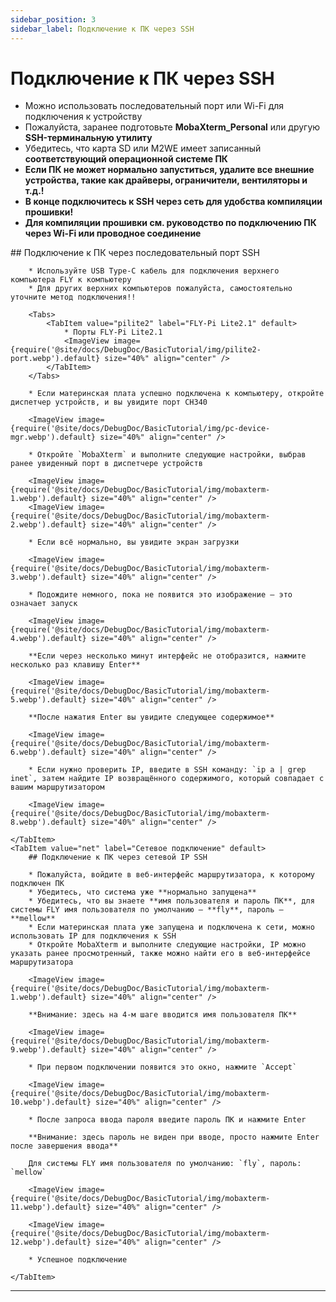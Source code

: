 ```yaml
---
sidebar_position: 3
sidebar_label: Подключение к ПК через SSH
---
```






# Подключение к ПК через SSH


* Можно использовать последовательный порт или Wi-Fi для подключения к устройству
* Пожалуйста, заранее подготовьте **MobaXterm_Personal** или другую **SSH-терминальную утилиту**
* Убедитесь, что карта SD или M2WE имеет записанный **соответствующий операционной системе ПК**
* **Если ПК не может нормально запуститься, удалите все внешние устройства, такие как драйверы, ограничители, вентиляторы и т.д.!**
* **В конце подключитесь к SSH через сеть для удобства компиляции прошивки!**
* **Для компиляции прошивки см. руководство по подключению ПК через Wi-Fi или проводное соединение**

<Tabs>
    <TabItem value="serial" label="Подключение через последовательный порт" default>
        ## Подключение к ПК через последовательный порт SSH

        * Используйте USB Type-C кабель для подключения верхнего компьютера FLY к компьютеру
        * Для других верхних компьютеров пожалуйста, самостоятельно уточните метод подключения!!

        <Tabs>
            <TabItem value="pilite2" label="FLY-Pi Lite2.1" default>
                * Порты FLY-Pi Lite2.1
                <ImageView image={require('@site/docs/DebugDoc/BasicTutorial/img/pilite2-port.webp').default} size="40%" align="center" />
            </TabItem>
        </Tabs>

        * Если материнская плата успешно подключена к компьютеру, откройте диспетчер устройств, и вы увидите порт CH340

        <ImageView image={require('@site/docs/DebugDoc/BasicTutorial/img/pc-device-mgr.webp').default} size="40%" align="center" />

        * Откройте `MobaXterm` и выполните следующие настройки, выбрав ранее увиденный порт в диспетчере устройств

        <ImageView image={require('@site/docs/DebugDoc/BasicTutorial/img/mobaxterm-1.webp').default} size="40%" align="center" />
        <ImageView image={require('@site/docs/DebugDoc/BasicTutorial/img/mobaxterm-2.webp').default} size="40%" align="center" />

        * Если всё нормально, вы увидите экран загрузки

        <ImageView image={require('@site/docs/DebugDoc/BasicTutorial/img/mobaxterm-3.webp').default} size="40%" align="center" />

        * Подождите немного, пока не появится это изображение — это означает запуск

        <ImageView image={require('@site/docs/DebugDoc/BasicTutorial/img/mobaxterm-4.webp').default} size="40%" align="center" />

        **Если через несколько минут интерфейс не отобразится, нажмите несколько раз клавишу Enter**

        <ImageView image={require('@site/docs/DebugDoc/BasicTutorial/img/mobaxterm-5.webp').default} size="40%" align="center" />

        **После нажатия Enter вы увидите следующее содержимое**

        <ImageView image={require('@site/docs/DebugDoc/BasicTutorial/img/mobaxterm-6.webp').default} size="40%" align="center" />

        * Если нужно проверить IP, введите в SSH команду: `ip a | grep inet`, затем найдите IP возвращённого содержимого, который совпадает с вашим маршрутизатором

        <ImageView image={require('@site/docs/DebugDoc/BasicTutorial/img/mobaxterm-8.webp').default} size="40%" align="center" />

    </TabItem>
    <TabItem value="net" label="Сетевое подключение" default>
        ## Подключение к ПК через сетевой IP SSH

        * Пожалуйста, войдите в веб-интерфейс маршрутизатора, к которому подключен ПК
        * Убедитесь, что система уже **нормально запущена**
        * Убедитесь, что вы знаете **имя пользователя и пароль ПК**, для системы FLY имя пользователя по умолчанию — **fly**, пароль — **mellow**
        * Если материнская плата уже запущена и подключена к сети, можно использовать IP для подключения к SSH
        * Откройте MobaXterm и выполните следующие настройки, IP можно указать ранее просмотренный, также можно найти его в веб-интерфейсе маршрутизатора

        <ImageView image={require('@site/docs/DebugDoc/BasicTutorial/img/mobaxterm-1.webp').default} size="40%" align="center" />

        **Внимание: здесь на 4-м шаге вводится имя пользователя ПК**

        <ImageView image={require('@site/docs/DebugDoc/BasicTutorial/img/mobaxterm-9.webp').default} size="40%" align="center" />

        * При первом подключении появится это окно, нажмите `Accept`

        <ImageView image={require('@site/docs/DebugDoc/BasicTutorial/img/mobaxterm-10.webp').default} size="40%" align="center" />

        * После запроса ввода пароля введите пароль ПК и нажмите Enter

        **Внимание: здесь пароль не виден при вводе, просто нажмите Enter после завершения ввода**

        Для системы FLY имя пользователя по умолчанию: `fly`, пароль: `mellow`

        <ImageView image={require('@site/docs/DebugDoc/BasicTutorial/img/mobaxterm-11.webp').default} size="40%" align="center" />

        <ImageView image={require('@site/docs/DebugDoc/BasicTutorial/img/mobaxterm-12.webp').default} size="40%" align="center" />

        * Успешное подключение

    </TabItem>
</Tabs>

----
